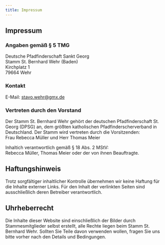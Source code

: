 ```yaml
---
title: Impressum
---
```


## Impressum
### Angaben gemäß § 5 TMG
Deutsche Pfadfinderschaft Sankt Georg<br/>
Stamm St. Bernhard Wehr (Baden)<br/>
Kirchplatz 1<br/>
79664 Wehr<br/>

### Kontakt
E-Mail: stavo.wehr@gmx.de

### Vertreten durch den Vorstand
Der Stamm St. Bernhard Wehr gehört der deutschen Pfadfinderschaft St. Georg (DPSG) an, dem größten katholischen Pfadfinderscherverband in Deutschland.
Der Stamm wird vertreten durch die Vorsitzenden:<br/>
Frau Rebecca Müller und Herr Thomas Meier

Inhaltich verantwortlich gemäß § 18 Abs. 2 MStV:<br/>
Rebecca Müller, Thomas Meier oder der von ihnen Beauftragte.

## Haftungshinweis
Trotz sorgfältiger inhaltlicher Kontrolle übernehmen wir keine Haftung für die Inhalte externer Links. 
Für den Inhalt der verlinkten Seiten sind ausschließlich deren Betreiber verantwortlich.

## Uhrheberrecht
Die Inhalte dieser Website sind einschließlich der Bilder durch Stammesmitglieder selbst erstellt, alle Rechte liegen beim Stamm St. Bernhard Wehr.
Sollten Sie Teile davon verwenden wollen, fragen Sie uns bitte vorher nach den Details und Bedingungen.

